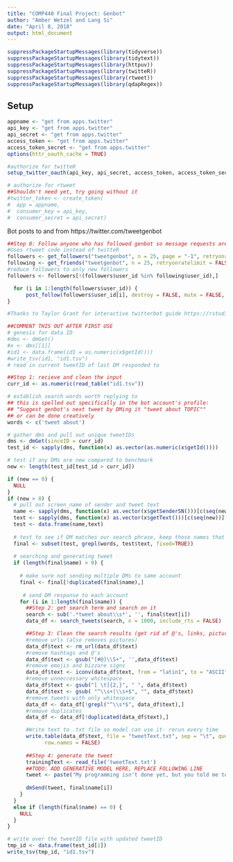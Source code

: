 ---
title: "COMP440 Final Project: Genbot"
author: "Amber Wetzel and Lang Si"
date: "April 8, 2018"
output: html_document
---

```{r setup, include=FALSE}
suppressPackageStartupMessages(library(tidyverse))
suppressPackageStartupMessages(library(tidytext))
suppressPackageStartupMessages(library(httpuv))
suppressPackageStartupMessages(library(twitteR))
suppressPackageStartupMessages(library(rtweet))
suppressPackageStartupMessages(library(qdapRegex))
```

## Setup

```{r}

appname <- "get from apps.twitter"
api_key <- "get from apps.twitter"
api_secret <- "get from apps.twitter"
access_token <- "get from apps.twitter"
access_token_secret <- "get from apps.twitter"
options(httr_oauth_cache = TRUE)

#authorize for twitteR
setup_twitter_oauth(api_key, api_secret, access_token, access_token_secret)

# authorize for rtweet
##Shouldn't need yet, try going without it
#twitter_token <- create_token(
#  app = appname,
#  consumer_key = api_key,
#  consumer_secret = api_secret)

```

Bot posts to and from https://twitter.com/tweetgenbot

```{r}
##Step 0: Follow anyone who has followed genbot so message requests are accepted
#Uses rtweet code instead of twitteR
followers <- get_followers("tweetgenbot", n = 25, page = "-1", retryonratelimit = FALSE, parse = TRUE, verbose = FALSE, token = NULL)
following <- get_friends("tweetgenbot", n = 25, retryonratelimit = FALSE, page = "-1", parse = TRUE, verbose = FALSE, token = NULL)
#reduce followers to only new followers
followers <- followers[!(followers$user_id %in% following$user_id),]

  for (i in 1:length(followers$user_id)) {
      post_follow(followers$user_id[i], destroy = FALSE, mute = FALSE, notify = FALSE, retweets = TRUE, token = NULL)
}

```

```{r}
#Thanks to Taylor Grant for interactive twitterbot guide https://rstudio-pubs-static.s3.amazonaws.com/132986_5fbf5123bfcb452998d7ff1d726410c1.html

##COMMENT THIS OUT AFTER FIRST USE
# genesis for data ID
#dms <- dmGet()
#x <- dms[[1]]
#id1 <- data.frame(id1 = as.numeric(x$getId()))
#write_tsv(id1, "id1.tsv")
# read in current tweetID of last DM responded to

##Step 1: recieve and clean the input
curr_id <- as.numeric(read_table("id1.tsv"))

# establish search words worth replying to
## this is spelled out specifically in the bot account's profile:
## "Suggest genbot's next tweet by DMing it "tweet about TOPIC""
## or can be done creatively
words <- c('tweet about')

# gather dms and pull out unique tweetIDs
dms <- dmGet(sinceID = curr_id)
test_id <- sapply(dms, function(x) as.vector(as.numeric(x$getId())))

# test if any DMs are new compared to benchmark
new <- length(test_id[test_id > curr_id])

if (new == 0) {
  NULL
}
if (new > 0) {
  # pull out screen_name of sender and tweet text
  name <- sapply(dms, function(x) as.vector(x$getSenderSN()))[c(seq(new))]
  text <- sapply(dms, function(x) as.vector(x$getText()))[c(seq(new))]
  test <- data.frame(name,text)
  
  # test to see if DM matches our search phrase, keep those names that do
  final <- subset(test, grepl(words, test$text, fixed=TRUE))
  
  # searching and generating tweet
  if (length(final$name) > 0) {
    
    # make sure not sending multiple DMs to same account
    final <- final[!duplicated(final$name),]
   
     # send DM response to each account
    for (i in 1:length(final$name)) {
      ##Step 2: get search term and search on it
      search <- sub('.*tweet about\\s*', '', final$text[i])
      data_df <- search_tweets(search, n = 1000, include_rts = FALSE)

      ##Step 3: Clean the search results (get rid of @'s, links, pictures)
      #remove urls (also removes pictures)
      data_df$text <- rm_url(data_df$text)
      #remove hashtags and @'s
      data_df$text <- gsub("[#@]\\S+", '',data_df$text)
      #remove emojis and bizzare signs
      data_df$text <- iconv(data_df$text, from = "latin1", to = "ASCII", sub="")
      #remove unneccessary whitespace
      data_df$text <- gsub("[ \t]{2,}", " ", data_df$text)
      data_df$text <- gsub( "^\\s+|\\s+$", "", data_df$text)
      #remove tweets with only whitespace
      data_df <- data_df[!grepl("^\\s*$", data_df$text),]
      #remove duplicates
      data_df <- data_df[!duplicated(data_df$text),]

      #Write text to .txt file so model can use it- rerun every time
      write.table(data_df$text, file = "tweetText.txt", sep = "\t", quote = FALSE,
            row.names = FALSE)
    
      ##Step 4: generate the tweet
      trainingText <- read_file('tweetText.txt')
      ##TODO: ADD GENERATIVE MODEL HERE, REPLACE FOLLOWING LINE
      tweet <- paste("My programming isn't done yet, but you told me to tweet about", search, sep=" ")
      
      dmSend(tweet, final$name[i])
    }
  }
  else if (length(final$name) == 0) {
    NULL
  }
}

# write over the tweetID file with updated tweetID 
tmp_id <- data.frame(test_id[1])
write_tsv(tmp_id, "id1.tsv")

```
